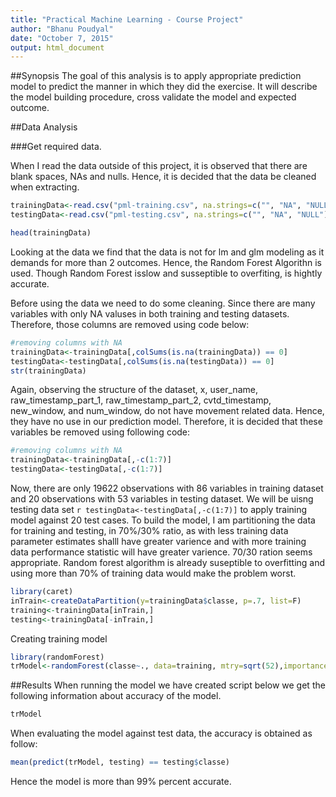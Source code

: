 ```yaml
---
title: "Practical Machine Learning - Course Project"
author: "Bhanu Poudyal"
date: "October 7, 2015"
output: html_document
---
```


##Synopsis
The goal of this analysis is to apply appropriate prediction model to predict the manner in which they did the exercise. It will describe the model building procedure, cross validate the model and expected outcome.

##Data Analysis

###Get required data. 

When I read the data outside of this project, it is observed that there are blank spaces, NAs and nulls. Hence, it is decided that the data be cleaned when extracting.

```r
trainingData<-read.csv("pml-training.csv", na.strings=c("", "NA", "NULL")) #Training Data from the source
testingData<-read.csv("pml-testing.csv", na.strings=c("", "NA", "NULL")) #Testing data from the source

```
```r
head(trainingData)
```
Looking at the data we find that the data is not for lm and glm modeling as it demands for more than 2 outcomes. Hence, the Random Forest Algorithn is used. Though Random Forest isslow and susseptible to overfiting, is hightly accurate.

Before using the data we need to do some cleaning. Since there are many variables with only NA valuses in both training and testing datasets. Therefore, those columns are removed using code below:

```r
#removing columns with NA
trainingData<-trainingData[,colSums(is.na(trainingData)) == 0]
testingData<-testingData[,colSums(is.na(testingData)) == 0]
str(trainingData)
```

Again, observing the structure of the dataset, x, user_name, raw_timestamp_part_1,  raw_timestamp_part_2,  cvtd_timestamp, new_window, and num_window, do not have movement related data. Hence, they have no use in our prediction model. Therefore, it is decided that these variables be removed using following code:

```r
#removing columns with NA
trainingData<-trainingData[,-c(1:7)]
testingData<-testingData[,-c(1:7)]
```
Now, there are only 19622 observations with 86 variables in training dataset and 20 observations with 53 variables in testing dataset. We will be uisng testing data set `r testingData<-testingData[,-c(1:7)]` to apply training model against 20 test cases. 
To build the model, I am partitioning the data for training and testing, in 70%/30% ratio, as with less training data parameter estimates shalll have greater varience and with more training data performance statistic will have greater varience. 70/30 ration seems appropriate.
Random forest algorithm is already suseptible to overfitting and using more than 70% of training data would make the problem worst. 
```r
library(caret)
inTrain<-createDataPartition(y=trainingData$classe, p=.7, list=F)
training<-trainingData[inTrain,]
testing<-trainingData[-inTrain,]
```

Creating training model
```r
library(randomForest)
trModel<-randomForest(classe~., data=training, mtry=sqrt(52),importance=TRUE)
```
##Results
When running the model we have created script below we get the following information about accuracy of the model.
```r
trModel
```
When evaluating the model against test data, the accuracy is obtained as follow:
```r
mean(predict(trModel, testing) == testing$classe)
``` 

Hence the model is more than 99% percent accurate.

